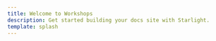 ```yaml
---
title: Welcome to Workshops
description: Get started building your docs site with Starlight.
template: splash
---
```



<CardGrid>
  <LinkCard
    title="Malware Analysis - An Introduction"
    href="/malware-analysis-an-introduction/"
    description="A workshop on the fundamentals of malware analysis."
  />
</CardGrid>
